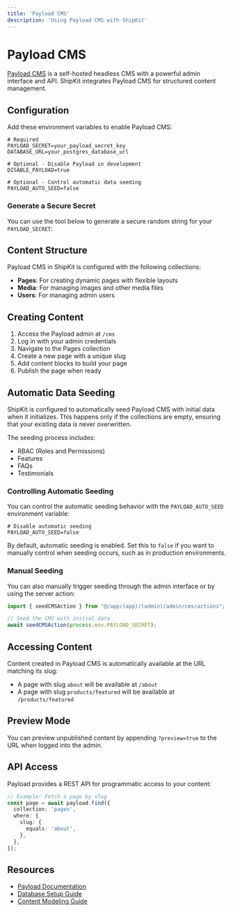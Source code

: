 ```yaml
---
title: 'Payload CMS'
description: 'Using Payload CMS with ShipKit'
---
```


# Payload CMS

[Payload CMS](https://payloadcms.com) is a self-hosted headless CMS with a powerful admin interface and API. ShipKit integrates Payload CMS for structured content management.

## Configuration

Add these environment variables to enable Payload CMS:

```env
# Required
PAYLOAD_SECRET=your_payload_secret_key
DATABASE_URL=your_postgres_database_url

# Optional - Disable Payload in development
DISABLE_PAYLOAD=true

# Optional - Control automatic data seeding
PAYLOAD_AUTO_SEED=false
```

### Generate a Secure Secret

You can use the tool below to generate a secure random string for your `PAYLOAD_SECRET`:

<SecretGenerator label="Generate Payload Secret" />

## Content Structure

Payload CMS in ShipKit is configured with the following collections:

- **Pages**: For creating dynamic pages with flexible layouts
- **Media**: For managing images and other media files
- **Users**: For managing admin users

## Creating Content

1. Access the Payload admin at `/cms`
2. Log in with your admin credentials
3. Navigate to the Pages collection
4. Create a new page with a unique slug
5. Add content blocks to build your page
6. Publish the page when ready

## Automatic Data Seeding

ShipKit is configured to automatically seed Payload CMS with initial data when it initializes. This happens only if the collections are empty, ensuring that your existing data is never overwritten.

The seeding process includes:
- RBAC (Roles and Permissions)
- Features
- FAQs
- Testimonials

### Controlling Automatic Seeding

You can control the automatic seeding behavior with the `PAYLOAD_AUTO_SEED` environment variable:

```env
# Disable automatic seeding
PAYLOAD_AUTO_SEED=false
```

By default, automatic seeding is enabled. Set this to `false` if you want to manually control when seeding occurs, such as in production environments.

### Manual Seeding

You can also manually trigger seeding through the admin interface or by using the server action:

```typescript
import { seedCMSAction } from "@/app/(app)/(admin)/admin/cms/actions";

// Seed the CMS with initial data
await seedCMSAction(process.env.PAYLOAD_SECRET);
```

## Accessing Content

Content created in Payload CMS is automatically available at the URL matching its slug:

- A page with slug `about` will be available at `/about`
- A page with slug `products/featured` will be available at `/products/featured`

## Preview Mode

You can preview unpublished content by appending `?preview=true` to the URL when logged into the admin.

## API Access

Payload provides a REST API for programmatic access to your content:

```typescript
// Example: Fetch a page by slug
const page = await payload.find({
  collection: 'pages',
  where: {
    slug: {
      equals: 'about',
    },
  },
});
```

## Resources

- [Payload Documentation](https://payloadcms.com/docs)
- [Database Setup Guide](https://payloadcms.com/docs/database/overview)
- [Content Modeling Guide](https://payloadcms.com/docs/fields/overview)
